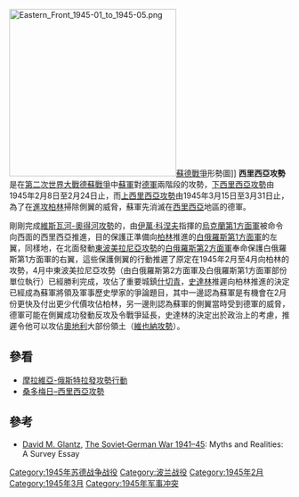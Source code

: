 [[File:Eastern_Front_1945-01_to_1945-05.png|300px]][[蘇德戰爭|蘇德戰爭]]形勢圖]]
{{Campaignbox Axis-Soviet War}}
{{Campaignbox Poland 1944-1945}}
'''西里西亞攻勢'''是在[[第二次世界大戰|第二次世界大戰]][[德蘇戰爭|德蘇戰爭]]中[[蘇聯紅軍|蘇軍]]對[[德意志國防軍|德軍]]兩階段的攻勢，[[下西里西亞攻勢|下西里西亞攻勢]]由1945年2月8日至2月24日止，而[[上西里西亞攻勢|上西里西亞攻勢]]由1945年3月15日至3月31日止，為了在[[柏林戰役|進攻柏林]]掃除側翼的威脅，蘇軍先消滅在[[西里西亞|西里西亞]]地區的德軍。

剛剛完成[[維斯瓦河-奧得河攻勢|維斯瓦河-奧得河攻勢]]的，由[[伊萬·科涅夫|伊萬·科涅夫]]指揮的[[烏克蘭第1方面軍|烏克蘭第1方面軍]]被命令向西面的西里西亞推進，目的保護正準備向[[柏林|柏林]]推進的[[白俄羅斯第1方面軍|白俄羅斯第1方面軍]]的左翼，同樣地，在北面發動[[東波美拉尼亞攻勢|東波美拉尼亞攻勢]]的[[白俄羅斯第2方面軍|白俄羅斯第2方面軍]]奉命保護白俄羅斯第1方面軍的右翼，這些保護側翼的行動推遲了原定在1945年2月至4月向柏林的攻勢，4月中東波美拉尼亞攻勢（由白俄羅斯第2方面軍及白俄羅斯第1方面軍部份單位執行）已經勝利完成，攻佔了重要城鎮[[什切青|什切青]]，[[約瑟夫·維薩里奧諾維奇·史達林|史達林]]推遲向柏林推進的決定已經成為蘇軍將領及軍事歷史學家的爭論題目，其中一邊認為蘇軍是有機會在2月份更快及付出更少代價攻佔柏林，另一邊則認為蘇軍的側翼當時受到德軍的威脅，德軍可能在側翼成功發動反攻及令戰爭延長，史達林的決定出於政治上的考慮，推遲令他可以攻佔[[奧地利|奧地利]]大部份領土（[[維也納攻勢|維也納攻勢]]）。

== 參看 ==
*[[摩拉維亞-俄斯特拉發攻勢行動|摩拉維亞-俄斯特拉發攻勢行動]]
*[[桑多梅日–西里西亞攻勢|桑多梅日–西里西亞攻勢]]

== 參考 ==
*[[David_M._Glantz|David M. Glantz]], [https://web.archive.org/web/20110617094931/http://www.strom.clemson.edu/publications/sg-war41-45.pdf The Soviet‐German War 1941–45]: Myths and Realities: A Survey Essay

[[Category:1945年苏德战争战役|Category:1945年苏德战争战役]]
[[Category:波兰战役|Category:波兰战役]]
[[Category:1945年2月|Category:1945年2月]]
[[Category:1945年3月|Category:1945年3月]]
[[Category:1945年军事冲突|Category:1945年军事冲突]]